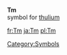 '''Tm'''<br>{{chemistry}} symbol for [[thulium]]
[[Category:Symbols]]

[[fr:Tm]]
[[ja:Tm]]
[[pl:Tm]]